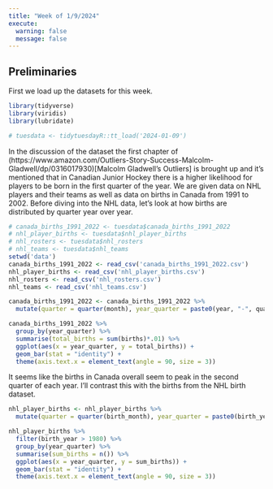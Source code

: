 ---
title: "Week of 1/9/2024"
execute: 
  warning: false
  message: false
---

## Preliminaries

First we load up the datasets for this week. 

```{r}
library(tidyverse)
library(viridis)
library(lubridate)

# tuesdata <- tidytuesdayR::tt_load('2024-01-09')

```

In the discussion of the dataset the first chapter of (https://www.amazon.com/Outliers-Story-Success-Malcolm-Gladwell/dp/0316017930)[Malcolm Gladwell's Outliers] is brought up and it's mentioned that in Canadian Junior Hockey there is a higher likelihood for players to be born in the first quarter of the year. We are given data on NHL players and their teams as well as data on births in Canada from 1991 to 2002. Before diving into the NHL data, let's look at how births are distributed by quarter year over year.

```{r}
# canada_births_1991_2022 <- tuesdata$canada_births_1991_2022
# nhl_player_births <- tuesdata$nhl_player_births
# nhl_rosters <- tuesdata$nhl_rosters
# nhl_teams <- tuesdata$nhl_teams
setwd('data')
canada_births_1991_2022 <- read_csv('canada_births_1991_2022.csv')
nhl_player_births <- read_csv('nhl_player_births.csv')
nhl_rosters <- read_csv('nhl_rosters.csv')
nhl_teams <- read_csv('nhl_teams.csv')
```

```{r}
canada_births_1991_2022 <- canada_births_1991_2022 %>% 
  mutate(quarter = quarter(month), year_quarter = paste0(year, "-", quarter))
```

```{r}
canada_births_1991_2022 %>% 
  group_by(year_quarter) %>% 
  summarise(total_births = sum(births)*.01) %>% 
  ggplot(aes(x = year_quarter, y = total_births)) + 
  geom_bar(stat = "identity") +
  theme(axis.text.x = element_text(angle = 90, size = 3))
```

It seems like the births in Canada overall seem to peak in the second quarter of each year. I'll contrast this with the births from the NHL birth dataset.

```{r}
nhl_player_births <- nhl_player_births %>% 
  mutate(quarter = quarter(birth_month), year_quarter = paste0(birth_year, "-", quarter))
```

```{r}
nhl_player_births %>% 
  filter(birth_year > 1980) %>% 
  group_by(year_quarter) %>%
  summarise(sum_births = n()) %>% 
  ggplot(aes(x = year_quarter, y = sum_births)) + 
  geom_bar(stat = "identity") +
  theme(axis.text.x = element_text(angle = 90, size = 3)) 
```

